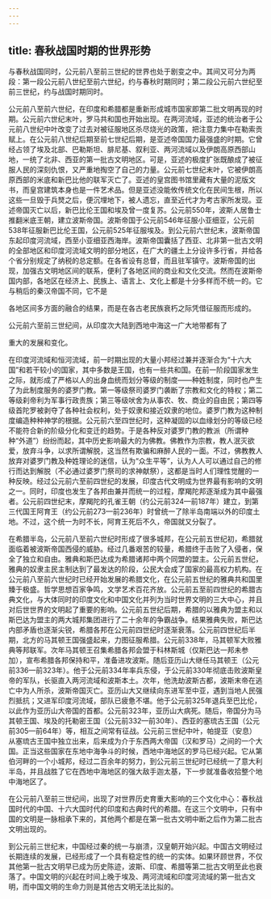 ```yaml
---
---
---
```

title: 春秋战国时期的世界形势
---



与春秋战国同时，公元前八至前三世纪的世界也处于剧变之中。其间又可分为两段：第一段公元前八世纪至前六世纪，约与春秋时期同时；第二段公元前六世纪至前三世纪，约与战国时期同时。

公元前八至前六世纪，在印度和希腊都是重新形成城市国家即第二批文明再现的时期。公元前六世纪末叶，罗马共和国也开始出现。在两河流域，亚述的统治者于公元前八世纪中叶改变了过去对被征服地区杀尽烧光的政策，把注意力集中在勒索贡赋上。在公元前八世纪后期至前七世纪后期，是亚述帝国国力最强盛的时期。它曾经占领了埃及北部、巴勒斯坦、腓尼基、叙利亚、两河流域以及伊朗高原西部山地，一统了北非、西亚的第一批古文明地区。可是，亚述的极度扩张既酿成了被征服人民的深刻仇恨，又严重地掏空了自己的力量。公元前七世纪末叶，它被伊朗高原西部的米底和新巴比他的联军灭亡了。亚述的皇宫图书馆里藏有大量的泥版文书，而皇宫建筑本身也是一件艺术品。但是亚述没能攸传统文化在民间生根，所以这些一旦毁于兵燹之后，便沉埋地下，被人遗忘，直至近代才为考古家所发现。亚述帝国灭亡以后，新巴比伦王国和埃及曾一度复苏。公元前550年，波斯人居鲁士推翻米底王朝，建立波斯帝国。波斯帝国于公元前546年征服小亚细亚，公元前538年征服新巴比伦王国，公元前525年征服埃及。到公元前六世纪末，波斯帝国东起印度河流域，西至小亚细亚西海岸。波斯帝国囊括了西亚、北非第一批古文明的全部地区和印度河流域文明的部分地区，在广大的疆土上分设许多行省，并给各个省分别规定了纳税的总定额。在各省设有总督，而且驻军镇守。波斯帝国的出现，加强古文明地区间的联系，便利了各地区间的商业和文化交流。然而在波斯帝国内部，各地区在经济上、民族上、语言上、文化上都是十分多样而不统一的。它与稍后的秦汉帝国不同，它不是

各地区间多方面的融合的结果，而是在各古老民族衰朽之际凭借征服而形成的。

公元前六至前三世纪间，从印度次大陆到西地中海这一广大地带都有了

重大的发展和变化。

在印度河流域和恒河流域，前一时期出现的大量小邦经过兼并逐渐合为“十六大国”和若干较小的国家，其中多数是王国，也有一些共和国。在前一阶段国家发生之际，就形成了严格以人的出身血统而划分等级的制度——种姓制度，同时也产生了为此制度服务的婆罗门教。第一等级祭司婆罗门袭断了宗教和文化的特权；第二等级刹帝利为军事行政贵族；第三等级吠舍为从事农、牧、商业的自由民；第四等级首陀罗被剥夺了各种社会权利，处于奴隶和接近奴隶的地位。婆罗门教为这种制度编造种种神学的根据。公元前六至四世纪时，这种凝固的以血缘划分的等级已经不能符合新的阶级分化和变迁的趋势。于是各种反对婆罗门教的教派（所谓种种“外道”）纷纷而起，其中历史影响最大的为佛教。佛教作为宗教，教人泯灭欲爱，放弃斗争，以求所谓解脱，这当然有欺骗和麻醉人民的一面。不过，佛教教人放弃对婆罗门教及种姓理论的迷信，认为“众生平等”，认为人人可以通过自己的修行而达到解脱（不必通过婆罗门祭司的求神献祭），这都是当时人们理性觉醒的一种反映。经过公元前六至前四世纪的发展，印度古代文明成为世界最有影响的文明之一。同时，印度也发生了各邦由兼并而统一的过程，摩羯陀邦逐渐成为其中最强者。公元前四世纪末，摩羯陀的孔雀王朝（约公元前324—前187年）建立，到第三代国王阿育王（约公元前273—前236年）时曾统一了除半岛南端以外的印度土地。不过，这个统一为时不长，阿育王死后不久，帝国就又分裂了。

在希腊半岛，公元前八至前六世纪时形成了很多城邦，在公元前五世纪初，希腊就面临着被波斯帝国西侵的威胁。经过几番艰苦的较量，希腊终于击败了入侵者，保全了独立和自由。雅典和斯巴达成为希腊诸邦中两个同盟的盟主。公元前五世纪，雅典的奴隶主民主制达到了最发达的阶段，公民大会成了国家的最高权力机构。在公元前八至前六世纪时已经开始发展的希腊文化，在公元前五世纪的雅典共和国里臻于极盛。哲学思想百家争鸣，文学艺术百花齐放。公元前五至前四世纪的希腊古典文化，与大体同时的印度文化和中国文化并列为当时世界文明的三大中心，并且对后世世界的文明起了重要的影响。公元前五世纪后期，希腊的以雅典为盟主和以斯巴达为盟主的两大城邦集团进行了二十余年的争霸战争。结果雅典失败，斯巴达内部矛盾也逐渐尖锐，希腊各邦在公元前四世纪时逐渐衰落。公元前四世纪后半期，北方的马其顿王国强盛起来，力图征服希腊。公元前338年，马其顿军大败雅典等邦联军。次年马其顿王召集希腊各邦会盟于科林斯城（仅斯巴达一邦未参加），宣布希腊各邦保持和平，准备进攻波斯。随后亚历山大继任马其顿王（公元前336—前323年）。他于公元前334年率兵东侵，于公元前330年彻底击败波斯皇帝的军队，长驱直入两河流域和波斯本土。次年，他洗劫波斯古都，波斯末帝在逃亡中为人所杀，波斯帝国灭亡。亚历山大又继续向东进军至中亚，遇到当地人民强烈抵抗；又进军印度河流域，部队已疲惫不堪。他于公元前325年退兵至巴比伦，以此作为亚历山大帝国的首都。公元前323年，亚历山大病死。随后，帝国分为马其顿王国、埃及的托勒密王国（公元前332—前30年）、西亚的塞琉古王国（公元前305—前64年）等，相互之间常有征战。公元前三世纪中叶，帕提亚（安息）从塞琉古王国中独立出来，后来成为介于东西两大帝国（汉和罗马）之间的一个大国。正当这些国家在东地中海争斗的时候，西地中海地区的罗马已经兴起。它从第伯河畔的一个小城邦，经过二百余年的努力，到公元前三世纪时已经统一了意大利半岛，并且战胜了它在西地中海地区的强大敌手迦太基，下一步就准备收拾整个地中海地区了。

在公元前八至前三世纪间，出现了对世界历史育重大影响的三个文化中心：春秋战国时代的中国、十六大国时代的印度和古典时代的希腊。在这三个文明中，只有中国的文明是一脉相承下来的，其他两个都是在第一批古文明中断之后作为第二批古文明出现的。

到公元前三世纪末，中国经过秦的统一与崩溃，汉皇朝开始兴起。中国古文明经过长期连续的发展，已经形成了一个具有稳定性的统一的实体。如果环顾世界，不仅其他第一批古文明早已成为历史陈迹，波斯、印度、希腊等第二批古文明至此也衰落了。中国文明的兴起在时间上晚于埃及、两河流域和印度河流域的第一批古文明，而中国文明的生命力则是其他古文明无法比拟的。